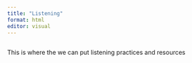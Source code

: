 ```yaml
---
title: "Listening"
format: html
editor: visual
---
```


## 

This is where the we can put listening practices and resources

